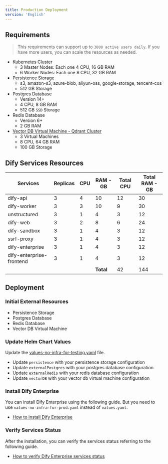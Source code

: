 ```yaml
---
title: Production Deployment
version: 'English'
---
```


## Requirements
> This requirements can support up to `3000 active users daily`. If you have more users, you can scale the resources as needed.

- Kubernetes Cluster
    - 3 Master Nodes: Each one 4 CPU, 16 GB RAM
    - 6 Worker Nodes: Each one 8 CPU, 32 GB RAM
- Persistence Storage
    - s3, amazon-s3, azure-blob, aliyun-oss, google-storage, tencent-cos
    - 512 GB Storage
- Postgres Database
    - Version 14+
    - 4 CPU, 8 GB RAM
    - 512 GB `SSD` Storage
- Redis Database
    - Version 6+
    - 2 GB RAM
- [Vector DB Virtual Machine - Qdrant Cluster](/en-us/deployment/advanced-configuration/qdrant/qdrant-cluster)
    - 3 Virtual Machines
    - 8 CPU, 64 GB RAM
    - 100 GB Storage

## Dify Services Resources

| Services                 | Replicas  | CPU  | RAM - GB  | Total CPU | Total RAM - GB |
| ------------------------ | --------- | ---- | --------- | --------- | -------------- |
| dify-api                 | 3         | 4    | 10        | 12        | 30             |
| dify-worker              | 3         | 3    | 10        | 9         | 30             |
| unstructured             | 3         | 1    | 4         | 3         | 12             |
| dify-web                 | 3         | 2    | 8         | 6         | 24             |
| dify-sandbox             | 3         | 1    | 4         | 3         | 12             |
| ssrf-proxy               | 3         | 1    | 4         | 3         | 12             |
| dify-enterprise          | 3         | 1    | 4         | 3         | 12             |
| dify-enterprise-frontend | 3         | 1    | 4         | 3         | 12             |
|                          |           |      | **Total** | 42        | 144            |

## Deployment
### Initial External Resources
- Persistence Storage
- Postgres Database
- Redis Database
- Vector DB Virtual Machine

### Update Helm Chart Values

Update the <a href="/assets/helm-values/values-no-infra-for-prod.yaml" download="values-no-infra-for-testing.yaml">values-no-infra-for-testing.yaml</a> file.

- Update `persistence` with your persistence storage configuration
- Update `externalPostgres` with your postgres database configuration
- Update `externalRedis` with your redis database configuration
- Update `vectorDB` with your vector db virtual machine configuration

### Install Dify Enterprise
You can install Dify Enterprise using the following guide. But you need to use `values-no-infra-for-prod.yaml` instead of `values.yaml`.
- [How to install Dify Enterprise](/en-us/deployment/prerequisites/kubernetes)

### Verify Services Status
After the installation, you can verify the services status referring to the following guide.
- [How to verify Dify Enterprise services status](/en-us/deployment/verify-services-status)

